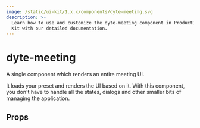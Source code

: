 ```yaml
---
image: /static/ui-kit/1.x.x/components/dyte-meeting.svg
description: >-
  Learn how to use and customize the dyte-meeting component in ProductDB's Angular UI
  Kit with our detailed documentation.
---
```


# dyte-meeting

A single component which renders an entire meeting UI.

It loads your preset and renders the UI based on it.
With this component, you don't have to handle all the states,
dialogs and other smaller bits of managing the application.

## Props

<PropsTable of="dyte-meeting" />

<head>
  <title>Angular UI Kit dyte-meeting</title>
</head>
